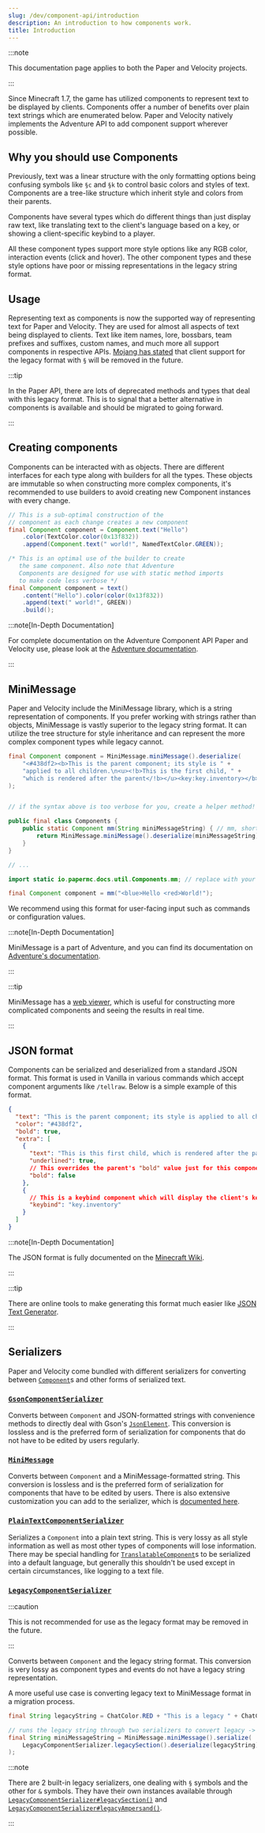 ```yaml
---
slug: /dev/component-api/introduction
description: An introduction to how components work.
title: Introduction
---
```


:::note

This documentation page applies to both the Paper and Velocity projects.

:::

Since Minecraft 1.7, the game has utilized components to represent text to be displayed
by clients. Components offer a number of benefits over plain text strings which are enumerated below.
Paper and Velocity natively implements the Adventure API to add component support wherever possible.

## Why you should use Components

Previously, text was a linear structure with the only formatting options being
confusing symbols like `§c` and `§k` to control basic colors and styles of text.
Components are a tree-like structure which inherit style and colors from their parents.

Components have several types which do different things than just display raw text, like
translating text to the client's language based on a key, or showing a client-specific keybind
to a player.

All these component types support more style options like any RGB color, interaction events
(click and hover). The other component types and these style options have poor or missing
representations in the legacy string format.

## Usage

Representing text as components is now the supported way of representing text for Paper and Velocity. They are used
for almost all aspects of text being displayed to clients. Text like item names, lore, bossbars, team prefixes and
suffixes, custom names, and much more all support components in respective APIs.
[Mojang has stated](https://bugs.mojang.com/browse/MC-190605?focusedId=993040&page=com.atlassian.jira.plugin.system.issuetabpanels%3Acomment-tabpanel#comment-993040)
that client support for the legacy format with `§` will be removed in the future.


:::tip

In the Paper API, there are lots of deprecated methods and types that deal with this legacy format. This is to
signal that a better alternative in components is available and should be migrated to going forward.

:::

## Creating components

Components can be interacted with as objects. There are different interfaces for each type along with
builders for all the types. These objects are immutable so when constructing more complex components, it's
recommended to use builders to avoid creating new Component instances with every change.

```java
// This is a sub-optimal construction of the
// component as each change creates a new component
final Component component = Component.text("Hello")
    .color(TextColor.color(0x13f832))
    .append(Component.text(" world!", NamedTextColor.GREEN));

/* This is an optimal use of the builder to create
   the same component. Also note that Adventure
   Components are designed for use with static method imports
   to make code less verbose */
final Component component = text()
    .content("Hello").color(color(0x13f832))
    .append(text(" world!", GREEN))
    .build();
```

:::note[In-Depth Documentation]

For complete documentation on the Adventure Component API Paper and Velocity use, please look at the
[Adventure documentation](https://docs.advntr.dev).

:::

## MiniMessage

Paper and Velocity include the MiniMessage library, which is a string representation of components. If you prefer working with
strings rather than objects, MiniMessage is vastly superior to the legacy string format. It can utilize the tree
structure for style inheritance and can represent the more complex component types while legacy cannot.

```java
final Component component = MiniMessage.miniMessage().deserialize(
    "<#438df2><b>This is the parent component; its style is " +
    "applied to all children.\n<u><!b>This is the first child, " +
    "which is rendered after the parent</!b></u><key:key.inventory></b></#438df2>"
);


// if the syntax above is too verbose for you, create a helper method!

public final class Components {
    public static Component mm(String miniMessageString) { // mm, short for MiniMessage
        return MiniMessage.miniMessage().deserialize(miniMessageString);
    }
}

// ...

import static io.papermc.docs.util.Components.mm; // replace with your own package

final Component component = mm("<blue>Hello <red>World!");
```

We recommend using this format for user-facing input such as commands or configuration values.

:::note[In-Depth Documentation]

MiniMessage is a part of Adventure, and you can find its documentation on [Adventure's documentation](https://docs.advntr.dev/minimessage/index.html).

:::

:::tip

MiniMessage has a [web viewer](https://webui.advntr.dev/), which is useful for constructing more complicated components and seeing the results in real time.

:::

## JSON format

Components can be serialized and deserialized from a standard JSON format. This format is used
in Vanilla in various commands which accept component arguments like `/tellraw`. Below is a simple example
of this format.

```json
{
  "text": "This is the parent component; its style is applied to all children.\n",
  "color": "#438df2",
  "bold": true,
  "extra": [
    {
      "text": "This is this first child, which is rendered after the parent",
      "underlined": true,
      // This overrides the parent's "bold" value just for this component
      "bold": false
    },
    {
      // This is a keybind component which will display the client's keybind for that action
      "keybind": "key.inventory"
    }
  ]
}
```

:::note[In-Depth Documentation]

The JSON format is fully documented on the [Minecraft Wiki](https://minecraft.wiki/w/Raw_JSON_text_format).

:::

:::tip

There are online tools to make generating this format much easier like [JSON Text Generator](https://minecraft.tools/en/json_text.php).

:::

## Serializers

Paper and Velocity come bundled with different serializers for converting between
[`Component`](https://jd.advntr.dev/api/latest/net/kyori/adventure/text/Component.html)s and other forms of serialized text.

### [`GsonComponentSerializer`](https://jd.advntr.dev/text-serializer-gson/latest)

Converts between `Component`
and JSON-formatted strings with convenience methods to directly deal with Gson's
[`JsonElement`](https://javadoc.io/doc/com.google.code.gson/gson/latest/com.google.gson/com/google/gson/JsonElement.html).
This conversion is lossless and is the preferred form of serialization for components that do not have to be edited by users regularly.

### [`MiniMessage`](https://jd.advntr.dev/text-minimessage/latest)

Converts between `Component`
and a MiniMessage-formatted string. This conversion is lossless and is the preferred form of
serialization for components that have to be edited by users. There is also extensive customization you can add to the
serializer, which is [documented here](https://docs.advntr.dev/minimessage/api.html#getting-started).

### [`PlainTextComponentSerializer`](https://jd.advntr.dev/text-serializer-plain/latest)

Serializes a `Component` into a plain text string. This is very lossy as all style information as well as most other
types of components will lose information. There may be special handling for
[`TranslatableComponent`](https://jd.advntr.dev/api/latest/net/kyori/adventure/text/TranslatableComponent.html)s to be serialized
into a default language, but generally this shouldn't be used except in certain circumstances, like logging to a text file.

### [`LegacyComponentSerializer`](https://jd.advntr.dev/text-serializer-legacy/latest)

:::caution

This is not recommended for use as the legacy format may be removed in the future.

:::

Converts between `Component` and the legacy string format.
This conversion is very lossy as component types and events do not have a legacy string representation.

A more useful use case is converting legacy text to MiniMessage format in a migration process.
```java
final String legacyString = ChatColor.RED + "This is a legacy " + ChatColor.GOLD + "string";

// runs the legacy string through two serializers to convert legacy -> MiniMessage
final String miniMessageString = MiniMessage.miniMessage().serialize(
    LegacyComponentSerializer.legacySection().deserialize(legacyString)
);
```

:::note

There are 2 built-in legacy serializers, one dealing with `§` symbols and the other for
`&` symbols. They have their own instances available through
[`LegacyComponentSerializer#legacySection()`](https://jd.advntr.dev/text-serializer-legacy/latest/net/kyori/adventure/text/serializer/legacy/LegacyComponentSerializer.html#legacySection())
and [`LegacyComponentSerializer#legacyAmpersand()`](https://jd.advntr.dev/text-serializer-legacy/latest/net/kyori/adventure/text/serializer/legacy/LegacyComponentSerializer.html#legacyAmpersand()).

:::
